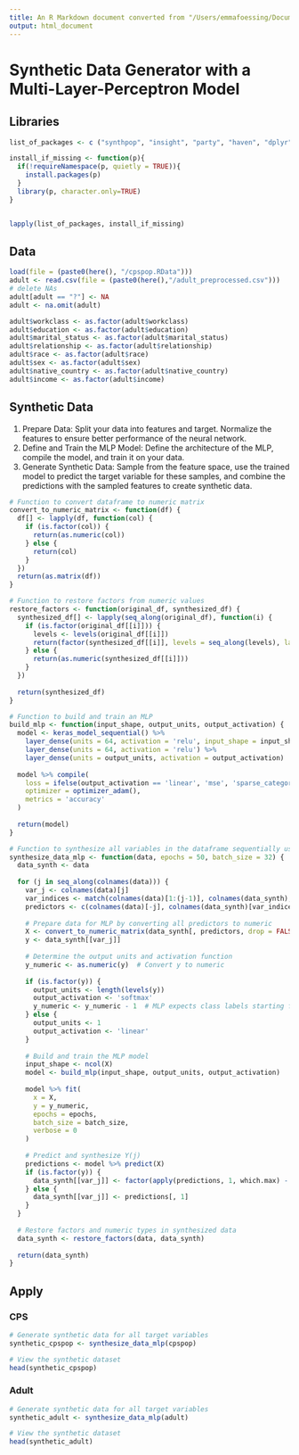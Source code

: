 ```yaml
---
title: An R Markdown document converted from "/Users/emmafoessing/Documents/Master/MA/Code/Master-Thesis/SDG_MLP.ipynb"
output: html_document
---
```


# Synthetic Data Generator with a Multi-Layer-Perceptron Model

## Libraries

```r
list_of_packages <- c ("synthpop", "insight", "party", "haven", "dplyr", "rpart", "rpart.plot", "randomForest", "pROC", "caret", "pracma", "here", "Hmisc", "purrr", "randomForest", "caret", "ranger", "xgboost", "data.table", "tensorflow","keras")

install_if_missing <- function(p){
  if(!requireNamespace(p, quietly = TRUE)){
    install.packages(p)
  }
  library(p, character.only=TRUE)
}


lapply(list_of_packages, install_if_missing)
```

## Data

```r
load(file = (paste0(here(), "/cpspop.RData")))
adult <- read.csv(file = (paste0(here(),"/adult_preprocessed.csv")))
# delete NAs
adult[adult == "?"] <- NA
adult <- na.omit(adult)

adult$workclass <- as.factor(adult$workclass)
adult$education <- as.factor(adult$education)
adult$marital_status <- as.factor(adult$marital_status)
adult$relationship <- as.factor(adult$relationship)
adult$race <- as.factor(adult$race)
adult$sex <- as.factor(adult$sex)
adult$native_country <- as.factor(adult$native_country)
adult$income <- as.factor(adult$income)
```

## Synthetic Data

1. Prepare Data: Split your data into features and target. Normalize the features to ensure better performance of the neural network. <br>
2. Define and Train the MLP Model: Define the architecture of the MLP, compile the model, and train it on your data. <br>
3. Generate Synthetic Data: Sample from the feature space, use the trained model to predict the target variable for these samples, and combine the predictions with the sampled features to create synthetic data.

```r
# Function to convert dataframe to numeric matrix
convert_to_numeric_matrix <- function(df) {
  df[] <- lapply(df, function(col) {
    if (is.factor(col)) {
      return(as.numeric(col))
    } else {
      return(col)
    }
  })
  return(as.matrix(df))
}

# Function to restore factors from numeric values
restore_factors <- function(original_df, synthesized_df) {
  synthesized_df[] <- lapply(seq_along(original_df), function(i) {
    if (is.factor(original_df[[i]])) {
      levels <- levels(original_df[[i]])
      return(factor(synthesized_df[[i]], levels = seq_along(levels), labels = levels))
    } else {
      return(as.numeric(synthesized_df[[i]]))
    }
  })
  
  return(synthesized_df)
}

# Function to build and train an MLP
build_mlp <- function(input_shape, output_units, output_activation) {
  model <- keras_model_sequential() %>%
    layer_dense(units = 64, activation = 'relu', input_shape = input_shape) %>%
    layer_dense(units = 64, activation = 'relu') %>%
    layer_dense(units = output_units, activation = output_activation)
  
  model %>% compile(
    loss = ifelse(output_activation == 'linear', 'mse', 'sparse_categorical_crossentropy'),
    optimizer = optimizer_adam(),
    metrics = 'accuracy'
  )
  
  return(model)
}

# Function to synthesize all variables in the dataframe sequentially using MLP
synthesize_data_mlp <- function(data, epochs = 50, batch_size = 32) {
  data_synth <- data
  
  for (j in seq_along(colnames(data))) {
    var_j <- colnames(data)[j]
    var_indices <- match(colnames(data)[1:(j-1)], colnames(data_synth), nomatch = 0)
    predictors <- c(colnames(data)[-j], colnames(data_synth)[var_indices])
    
    # Prepare data for MLP by converting all predictors to numeric
    X <- convert_to_numeric_matrix(data_synth[, predictors, drop = FALSE])
    y <- data_synth[[var_j]]
    
    # Determine the output units and activation function
    y_numeric <- as.numeric(y)  # Convert y to numeric
    
    if (is.factor(y)) {
      output_units <- length(levels(y))
      output_activation <- 'softmax'
      y_numeric <- y_numeric - 1  # MLP expects class labels starting from 0 for softmax
    } else {
      output_units <- 1
      output_activation <- 'linear'
    }
    
    # Build and train the MLP model
    input_shape <- ncol(X)
    model <- build_mlp(input_shape, output_units, output_activation)
    
    model %>% fit(
      x = X,
      y = y_numeric,
      epochs = epochs,
      batch_size = batch_size,
      verbose = 0
    )
    
    # Predict and synthesize Y(j)
    predictions <- model %>% predict(X)
    if (is.factor(y)) {
      data_synth[[var_j]] <- factor(apply(predictions, 1, which.max) - 1, levels = 0:(output_units-1), labels = levels(y))
    } else {
      data_synth[[var_j]] <- predictions[, 1]
    }
  }
  
  # Restore factors and numeric types in synthesized data
  data_synth <- restore_factors(data, data_synth)
  
  return(data_synth)
}
```

## Apply

### CPS

```r
# Generate synthetic data for all target variables
synthetic_cpspop <- synthesize_data_mlp(cpspop)

# View the synthetic dataset
head(synthetic_cpspop)
```

### Adult

```r
# Generate synthetic data for all target variables
synthetic_adult <- synthesize_data_mlp(adult)

# View the synthetic dataset
head(synthetic_adult)
```

